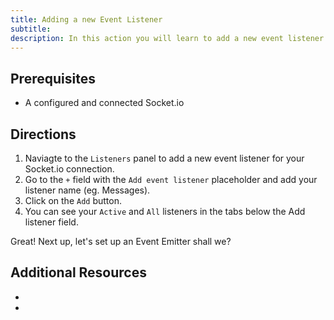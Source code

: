 ```yaml
---
title: Adding a new Event Listener
subtitle:
description: In this action you will learn to add a new event listener
---
```


## Prerequisites

- A configured and connected Socket.io

## Directions

1. Naviagte to the `Listeners` panel to add a new event listener for your Socket.io connection.
2. Go to the `+` field with the `Add event listener` placeholder and add your listener name (eg. Messages).
3. Click on the `Add` button.
4. You can see your `Active` and `All` listeners in the tabs below the Add listener field.

Great! Next up, let's set up an Event Emitter shall we?

## Additional Resources
-
-
